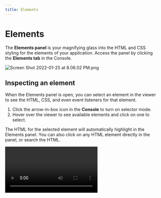 ```yaml
---
title: Elements
---
```


# Elements

The **Elements panel** is your magnifying glass into the HTML and CSS styling for the elements of your application. Access the panel by clicking the **Elements tab** in the Console.

![Screen Shot 2022-01-25 at 8.06.02 PM.png](/images/Screen_Shot_2022-01-25_at_8.06.02_PM_llish.png)

## Inspecting an element

When the Elements panel is open, you can select an element in the viewer to see the HTML, CSS, and even event listeners for that element. 

1. Click the arrow-in-box icon in the **Console** to turn on selector mode.
2. Hover over the viewer to see available elements and click on one to select.

The HTML for the selected element will automatically highlight in the Elements panel. You can also click on any HTML element directly in the panel, or search the HTML.

<Video src="/videos/climatescape-saf-25-january-2022_mcwhz.mp4" />

## Viewing an element’s rules

When you select an element in the markup pane, you can see its applied CSS rules in the **Rules tab.**

- **Filter Styles** to find matching styles. For example, search `gray` to see rules with gray in the definition or a property.
- **CSS** **Rules** shows the rules that matched the element, sorted by precedence, and the location of the rule definition.
- **Properties** shows the properties that style the element. Properties that are defined in the rule but not applied have a strikeout.

<Callout type="info" emoji="💡">
In the example below, the list item element has a rule of `.border-b` defined `inline:3` with a property of `border-bottom-width: 1px;` .
</Callout>

![Untitled](/images/Untitled_nqavc.png)

## Viewing an element’s layout

The Elements Layout pane show’s the element’s [box model](https://developer.mozilla.org/en-US/docs/Web/CSS/CSS_Box_Model/Introduction_to_the_CSS_box_model) and box model properties. 

**Box model**

- margin
- border
- padding
- dimensions: width, height

**Box model properties**

- box-sizing
- display
- float
- line-height
- position

![Untitled](/images/Untitled-1_wkarq.png)

## Viewing an element’s computed properties

The Elements Panel **Computed Properties pane** shows the element’s current property values. This shows all the properties that have a set value for the element and the rules setting the property. 

- Expand a property to see the applied rules. Rules that are defined but not applied are shown with a strikeout.
- Filter by style to see the matching properties.

![Untitled](/images/Untitled-2_zljjw.png)

## Viewing an element’s event listeners

The **Event Listeners tab** shows any event listeners attached to the selected HTML element and the event handler. Click the source for an event listener to jump directly to the handler in the **Editor.**

![Screen Shot 2022-01-26 at 12.51.42 PM.png](/images/Screen_Shot_2022-01-26_at_12.51.42_PM_juvrw.png)